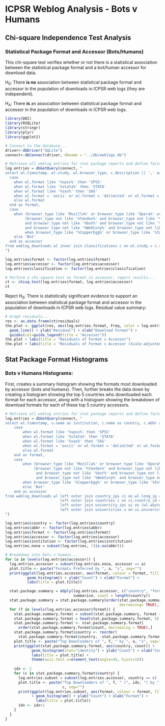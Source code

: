 ICPSR Weblog Analysis - Bots v Humans
========================================================

Chi-square Independence Test Analysis
--------------------------------------------------------

### Statistical Package Format and Accessor (Bots/Humans)

This chi-square test verifies whether or not there is a statistical association between the statistical package format and a bot/human accessor for download data.

H<sub>0</sub>:  There **is no** association between statistical package format and accessor in the population of downloads in ICPSR web logs (they are independent).

H<sub>A</sub>:  There **is** an association between statistical package format and accessor in the population of downloads in ICPSR web logs.

```r
library(DBI)
library(RSQLite)
library(stringr)
library(plyr)
library(ggplot2)

# Connect to the database...
driver<-dbDriver("SQLite")
connect<-dbConnect(driver, dbname = "../db/weblogs.db")

# Retrieve all weblog entries for stat package reports and define factors...
log.entries = dbGetQuery(connect, "
select wl.timestamp, wl.study, wl.browser_type, c.description || ',' as classification,
  case
    when wl.format like '%spss%' then 'SPSS'
    when wl.format like '%stata%' then 'STATA'
    when wl.format like '%sas%' then 'SAS'
    when wl.format = 'ascii' or wl.format = 'delimited' or wl.format = 'other' then 'DELIMITED'
    else wl.format
  end as format,
  case
    when (browser_type like 'Mozilla%' or browser_type like 'Opera%' or browser_type like 'Safari%' or browser_type like 'Nokia%' or browser_type like 'BlackBerry%') and
         (browser_type not like '%Yandex%' and browser_type not like '%spider%' and browser_type not like '%Babya Discover%'
         and browser_type not like '%bot%' and browser_type not like '%Daumoa%' and browser_type not like '%crawler%' and browser_type not like '%LinkCheck%'
         and browser_type not like '%WebCorp%' and browser_type not like '%Yahoo! Slurp%' and browser_type not like '%Genieo%') then 'Human'
         when browser_type like '%CopperEgg%' or browser_type like '%InterMapper%' then 'ICPSR-Bot'
    else 'Bot'
  end as accessor
from weblog_downloads wl inner join classifications c on wl.study = c.study_id
")

log.entries$format <- factor(log.entries$format)
log.entries$accessor <- factor(log.entries$accessor)
log.entries$classification <- factor(log.entries$classification)

# Perform a chi-square test on format vs accessor, report results...
ct <- chisq.test(log.entries$format, log.entries$accessor)
ct
```

Reject H<sub>0</sub>.  There is statistically significant evidence to support an association between statistical package format and accessor in the population of downloads in ICPSR web logs.  Residual value summary:

```r
# Graph residuals...
res <- as.data.frame(ct$residuals)
the.plot <- ggplot(res, aes(log.entries.format, Freq, color = log.entries.accessor, group = log.entries.accessor)) +
  geom_line() + ylab("Residual") + xlab("Download Format") +
  guides(col=guide_legend(title = "Accessor"))
the.plot + labs(title = "Residuals of Format v Accessor")
the.plot + labs(title = "Residuals of Format v Accessor (Scale-adjusted)") + scale_y_continuous(limits = c(-100, 100))
```

Stat Package Format Histograms
--------------------------------------------------------

### Bots v Humans Histograms:

First, creates a summary histogram showing the formats most downloaded by accessor (bots and humans).  Then, further breaks the data down by creating a histogram showing the top 5 countries who downloaded each format for each accessor, along with a histogram showing the breakdown of download formats for each of these top 5 country accessors.

```r

# Retrieve all weblog entries for stat package reports and define factors...
log.entries = dbGetQuery(connect, "
select wl.timestamp, u.name as institution, c.name as country, c.abbr as abbr, wl.study, wl.browser_type,
    case
        when wl.format like '%spss%' then 'SPSS'
        when wl.format like '%stata%' then 'STATA'
        when wl.format like '%sas%' then 'SAS'
        when wl.format = 'ascii' or wl.format = 'delimited' or wl.format = 'other' then 'DELIMITED'
        else wl.format
    end as format,
    case
        when (browser_type like 'Mozilla%' or browser_type like 'Opera%' or browser_type like 'Safari%' or browser_type like 'Nokia%' or browser_type like 'BlackBerry%') and
             (browser_type not like '%Yandex%' and browser_type not like '%spider%' and browser_type not like '%Babya Discover%'
              and browser_type not like '%bot%' and browser_type not like '%Daumoa%' and browser_type not like '%crawler%' and browser_type not like '%LinkCheck%'
              and browser_type not like '%WebCorp%' and browser_type not like '%Yahoo! Slurp%' and browser_type not like '%Genieo%') then 'Human'
        when browser_type like '%CopperEgg%' or browser_type like '%InterMapper%' then 'ICPSR-Bot'
        else 'Bot'
    end as accessor
from weblog_downloads wl left outer join country_ips ci on wl.long_ip = ci.long_ip
                         left outer join countries c on ci.country_id = c.id
                         left outer join university_ips ui on (wl.abyte = ui.abyte and wl.bbyte = ui.bbyte and wl.cbyte = ui.cbyte and wl.dbyte >= ui.dbyte1 and wl.dbyte <= ui.dbyte2)
                         left outer join universities u on ui.university_id = u.id
")

log.entries$country <- factor(log.entries$country)
log.entries$abbr <- factor(log.entries$abbr)
log.entries$format <- factor(log.entries$format)
log.entries$accessor <- factor(log.entries$accessor)
log.entries$institution <- factor(log.entries$institution)
log.entries.nona = subset(log.entries, !(is.na(abbr)))

# Breakdown into bots v humans...
for (a in levels(log.entries$accessor)) {
  log.entries.accessor = subset(log.entries.nona, accessor == a)
  plot.title <- paste("Formats Preferred by ", a, "s", sep="")
  print(ggplot(log.entries.accessor, aes(format, colour = format, fill = format)) +
          geom_histogram() + ylab("Count") + xlab("Format") +
          labs(title = plot.title))

  stat.package.summary = ddply(log.entries.accessor, c("country", "format"),
                               summarise, count = length(country))
  stat.package.summary = stat.package.summary[order(stat.package.summary$count,
                                                    decreasing= TRUE),]
  for (f in levels(log.entries.accessor$format)) {
    stat.package.summary.format = subset(stat.package.summary, format == f)
    stat.package.summary.format = head(stat.package.summary.format, 5)
    stat.package.summary.format <- stat.package.summary.format[
      order(stat.package.summary.format$count, decreasing = TRUE),]
    stat.package.summary.format$country <- reorder(
      stat.package.summary.format$country, -stat.package.summary.format$count)
    plot.title <- paste("Top Downloaders of ", f, " by ", a, "s", sep="")
    print(ggplot(stat.package.summary.format, aes(country, count)) +
            geom_histogram(stat="identity") + ylab("Count") + xlab("Country") +
            labs(title = plot.title) +
            theme(axis.text.x=element_text(angle=45, hjust=1)))
    
    idx <- 1
    for (c in stat.package.summary.format$country) {
      log.entries.subset = subset(log.entries.accessor, country == c)
      plot.title <- paste("Top Downloaders of ", f, " (", idx, ") by ", a, "s in ",
                          c, sep="")
      print(ggplot(log.entries.subset, aes(format, colour = format, fill = format))
            + geom_histogram() + ylab("Count") + xlab("Format") +
              labs(title = plot.title))
      idx <- idx+1
    }
  }
}
```
